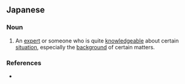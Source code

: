 ==Japanese==
{{ja-kanjitab|じ|じょう|つう|yomi=on}}

===Noun===
{{ja-noun|じじょうつう|head=[[事情]][[通]]}}

# An [[expert]] or someone who is quite [[knowledgeable]] about certain [[situation]], especially the [[background]] of certain matters.

===References===
* {{R:Kojien}}